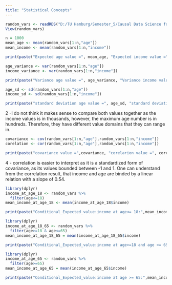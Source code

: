 ```yaml
---
title: "Statistical Concepts"
---
```


```r
random_vars <- readRDS("D:/TU Hamburg/Semester_5/Causal Data Science for Business Analytics/Causal_Data_Science_Data/Causal_Data_Science_Data/random_vars.rds")
View(random_vars)
```

```r
n = 1000
mean_age <- mean(random_vars[1:n,"age"])
mean_income <- mean(random_vars[1:n,"income"])

print(paste("Expected age value =", mean_age, "Expected income value =", mean_income))
```

```r
age_variance <- var(random_vars[1:n,"age"])
income_variance <- var(random_vars[1:n,"income"])

print(paste("Variance age value =", age_variance, "Variance income value =", income_variance))

```
```r
age_sd <- sd(random_vars[1:n,"age"])
income_sd <- sd(random_vars[1:n,"income"])

print(paste("standard deviation age value =", age_sd, "standard deviation income value =", income_sd))

```

2 -I do not think it makes sense to compare both values together as the income values is in thousands, however, the maximum age number is in hundreds. Therefore, they have different value domains that they can range in. 

```r
covariance <- cov(random_vars[1:n,"age"],random_vars[1:n,"income"])
corelation <- cor(random_vars[1:n,"age"],random_vars[1:n,"income"])

print(paste("covariance value =",covariance, "corelarion value =", corelation))

```

4 - correlation is easier to interpret as it is a standardized form of covariance, as its values bounded between -1 and 1. One can understand from the correlation result, that income and age are binded by a linear relation with a slope of 0.54. 


```r
library(dplyr)
income_at_age_18 <- random_vars %>%
  filter(age<=18)
mean_income_at_age_18 <- mean(income_at_age_18$income)

print(paste("Conditional_Expected_value:income at age<= 18:",mean_income_at_age_18))


```

```r
library(dplyr)
income_at_age_18_65 <- random_vars %>%
  filter(age>=18 & age<=65)
mean_income_at_age_18_65 = mean(income_at_age_18_65$income)

print(paste("Conditional_Expected_value:income at age>=18 and age <= 65:",mean_income_at_age_18_65))


```
```r
library(dplyr)
income_at_age_65 <- random_vars %>%
  filter(age>=65)
mean_income_at_age_65 = mean(income_at_age_65$income)

print(paste("Conditional_Expected_value:income at age >= 65:",mean_income_at_age_65))


```